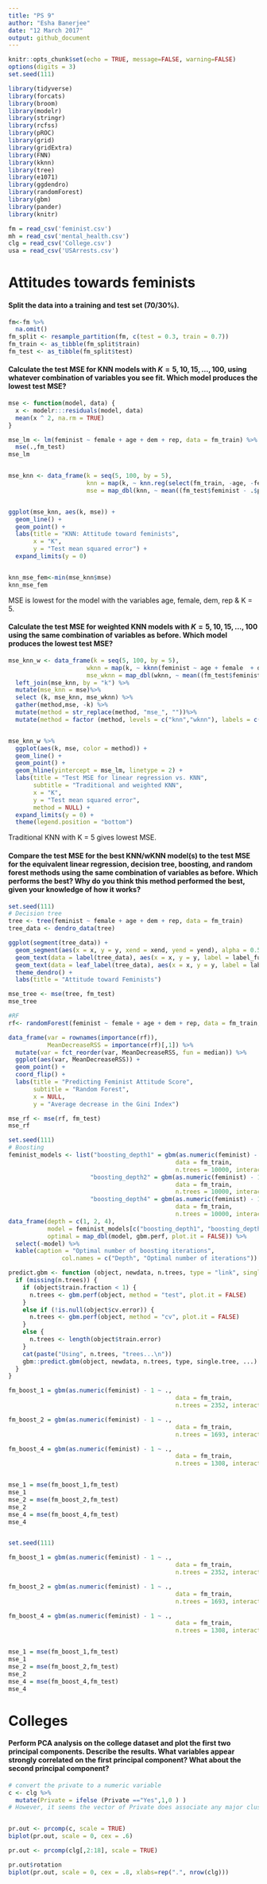 ```yaml
---
title: "PS 9"
author: "Esha Banerjee"
date: "12 March 2017"
output: github_document
---
```


```r
knitr::opts_chunk$set(echo = TRUE, message=FALSE, warning=FALSE)
options(digits = 3)
set.seed(111)
```

```r
library(tidyverse)
library(forcats)
library(broom)
library(modelr)
library(stringr)
library(rcfss)
library(pROC)
library(grid)
library(gridExtra)
library(FNN)
library(kknn)
library(tree)
library(e1071)
library(ggdendro)
library(randomForest)
library(gbm)
library(pander)
library(knitr)
```



```r
fm = read_csv('feminist.csv')
mh = read_csv('mental_health.csv')
clg = read_csv('College.csv')
usa = read_csv('USArrests.csv')
```


# Attitudes towards feminists

#### Split the data into a training and test set (70/30%).
```r
fm<-fm %>%
  na.omit()
fm_split <- resample_partition(fm, c(test = 0.3, train = 0.7))
fm_train <- as_tibble(fm_split$train)
fm_test <- as_tibble(fm_split$test)
```


#### Calculate the test MSE for KNN models with $K = 5, 10, 15, \dots, 100$, using whatever combination of variables you see fit. Which model produces the lowest test MSE?
```r
mse <- function(model, data) {
  x <- modelr:::residuals(model, data)
  mean(x ^ 2, na.rm = TRUE)
}

mse_lm <- lm(feminist ~ female + age + dem + rep, data = fm_train) %>%
  mse(.,fm_test)
mse_lm


mse_knn <- data_frame(k = seq(5, 100, by = 5), 
                      knn = map(k, ~ knn.reg(select(fm_train, -age, -female, -dem, -rep), y = fm_train$feminist, test = select(fm_test, -age, -female, -dem, -rep), k = .)), 
                      mse = map_dbl(knn, ~ mean((fm_test$feminist - .$pred)^2))) 


ggplot(mse_knn, aes(k, mse)) +
  geom_line() +
  geom_point() +
  labs(title = "KNN: Attitude toward feminists",
       x = "K",
       y = "Test mean squared error") +
  expand_limits(y = 0)


knn_mse_fem<-min(mse_knn$mse)
knn_mse_fem
```

MSE is lowest for the model with the variables age, female, dem, rep & K = 5. 

#### Calculate the test MSE for weighted KNN models with $K = 5, 10, 15, \dots, 100$ using the same combination of variables as before. Which model produces the lowest test MSE?
```r
 
mse_knn_w <- data_frame(k = seq(5, 100, by = 5), 
                      wknn = map(k, ~ kknn(feminist ~ age + female  + dem + rep, train = fm_train, test = fm_test, k = .)), 
                      mse_wknn = map_dbl(wknn, ~ mean((fm_test$feminist - .$fitted.values)^2))) %>%
  left_join(mse_knn, by = "k") %>%
  mutate(mse_knn = mse)%>%
  select (k, mse_knn, mse_wknn) %>%
  gather(method,mse, -k) %>%
  mutate(method = str_replace(method, "mse_", ""))%>%
  mutate(method = factor (method, levels = c("knn","wknn"), labels = c("KNN","Weighted KNN")))


mse_knn_w %>%
  ggplot(aes(k, mse, color = method)) +
  geom_line() +
  geom_point() +
  geom_hline(yintercept = mse_lm, linetype = 2) +
  labs(title = "Test MSE for linear regression vs. KNN",
       subtitle = "Traditional and weighted KNN",
       x = "K",
       y = "Test mean squared error",
       method = NULL) +
  expand_limits(y = 0) +
  theme(legend.position = "bottom")

```
Traditional KNN with K = 5 gives lowest MSE.

#### Compare the test MSE for the best KNN/wKNN model(s) to the test MSE for the equivalent linear regression, decision tree, boosting, and random forest methods using the same combination of variables as before. Which performs the best? Why do you think this method performed the best, given your knowledge of how it works?
```r
set.seed(111)
# Decision tree
tree <- tree(feminist ~ female + age + dem + rep, data = fm_train)
tree_data <- dendro_data(tree)

ggplot(segment(tree_data)) +
  geom_segment(aes(x = x, y = y, xend = xend, yend = yend), alpha = 0.5) +
  geom_text(data = label(tree_data), aes(x = x, y = y, label = label_full), vjust = -0.5, size = 3) +
  geom_text(data = leaf_label(tree_data), aes(x = x, y = y, label = label), vjust = 0.5, size = 3) +
  theme_dendro() +
  labs(title = "Attitude toward Feminists")

mse_tree <- mse(tree, fm_test)
mse_tree
```



```r
#RF
rf<- randomForest(feminist ~ female + age + dem + rep, data = fm_train, ntree = 500)

data_frame(var = rownames(importance(rf)),
           MeanDecreaseRSS = importance(rf)[,1]) %>%
  mutate(var = fct_reorder(var, MeanDecreaseRSS, fun = median)) %>%
  ggplot(aes(var, MeanDecreaseRSS)) +
  geom_point() +
  coord_flip() +
  labs(title = "Predicting Feminist Attitude Score",
       subtitle = "Random Forest",
       x = NULL,
       y = "Average decrease in the Gini Index")

mse_rf <- mse(rf, fm_test)
mse_rf
```





```r
set.seed(111)
# Boosting
feminist_models <- list("boosting_depth1" = gbm(as.numeric(feminist) - 1 ~ female + age + dem + rep,
                                               data = fm_train,
                                               n.trees = 10000, interaction.depth = 1),
                       "boosting_depth2" = gbm(as.numeric(feminist) - 1 ~ female + age + dem + rep,
                                               data = fm_train,
                                               n.trees = 10000, interaction.depth = 2),
                       "boosting_depth4" = gbm(as.numeric(feminist) - 1 ~ female + age + dem + rep,
                                               data = fm_train,
                                               n.trees = 10000, interaction.depth = 4))
data_frame(depth = c(1, 2, 4),
           model = feminist_models[c("boosting_depth1", "boosting_depth2", "boosting_depth4")],
           optimal = map_dbl(model, gbm.perf, plot.it = FALSE)) %>%
  select(-model) %>%
  kable(caption = "Optimal number of boosting iterations",
               col.names = c("Depth", "Optimal number of iterations"))

predict.gbm <- function (object, newdata, n.trees, type = "link", single.tree = FALSE, ...) {
  if (missing(n.trees)) {
    if (object$train.fraction < 1) {
      n.trees <- gbm.perf(object, method = "test", plot.it = FALSE)
    }
    else if (!is.null(object$cv.error)) {
      n.trees <- gbm.perf(object, method = "cv", plot.it = FALSE)
    }
    else {
      n.trees <- length(object$train.error)
    }
    cat(paste("Using", n.trees, "trees...\n"))
    gbm::predict.gbm(object, newdata, n.trees, type, single.tree, ...)
  }
}

fm_boost_1 = gbm(as.numeric(feminist) - 1 ~ .,
                                               data = fm_train,
                                               n.trees = 2352, interaction.depth = 1)

fm_boost_2 = gbm(as.numeric(feminist) - 1 ~ .,
                                               data = fm_train,
                                               n.trees = 1693, interaction.depth = 2)

fm_boost_4 = gbm(as.numeric(feminist) - 1 ~ .,
                                               data = fm_train,
                                               n.trees = 1308, interaction.depth = 4)


mse_1 = mse(fm_boost_1,fm_test)
mse_1
mse_2 = mse(fm_boost_2,fm_test)
mse_2
mse_4 = mse(fm_boost_4,fm_test)
mse_4


set.seed(111)

fm_boost_1 = gbm(as.numeric(feminist) - 1 ~ .,
                                               data = fm_train,
                                               n.trees = 2352, interaction.depth = 1, shrinkage = 0.005)

fm_boost_2 = gbm(as.numeric(feminist) - 1 ~ .,
                                               data = fm_train,
                                               n.trees = 1693, interaction.depth = 2, shrinkage = 0.005)

fm_boost_4 = gbm(as.numeric(feminist) - 1 ~ .,
                                               data = fm_train,
                                               n.trees = 1308, interaction.depth = 4, shrinkage = 0.005)


mse_1 = mse(fm_boost_1,fm_test)
mse_1
mse_2 = mse(fm_boost_2,fm_test)
mse_2
mse_4 = mse(fm_boost_4,fm_test)
mse_4

```










# Colleges
#### Perform PCA analysis on the college dataset and plot the first two principal components. Describe the results. What variables appear strongly correlated on the first principal component? What about the second principal component?
```r
# convert the private to a numeric variable
c <- clg %>%
  mutate(Private = ifelse (Private =="Yes",1,0 ) )
# However, it seems the vector of Private does associate any major clusters, I ignore it. 


pr.out <- prcomp(c, scale = TRUE)
biplot(pr.out, scale = 0, cex = .6)
```

```r
pr.out <- prcomp(clg[,2:18], scale = TRUE)

pr.out$rotation
biplot(pr.out, scale = 0, cex = .8, xlabs=rep(".", nrow(clg)))
```

